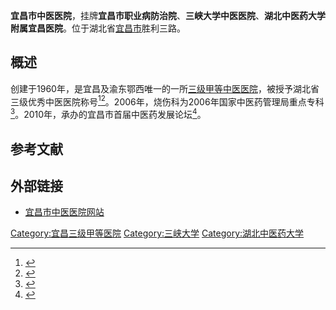 {{Infobox hospital
<!-- 指引：任何未知項目應留空待其他用戶協助編輯。 -->
<!-- 以下大多數項目均為選擇性，可選擇不作任何資料輸入，但當將此模板複製至另一條目時，請將所有項目全數轉移。 -->
<!-- 完整的模板項目，請見：http://zh.wikipedia.org/wiki/Template:Infobox_hospital -->
| name        = 宜昌市中医医院<!-- 在此填寫醫院名稱。 -->
| org/group   = 宜昌市职业病防治院<br>三峡大学中医医院<br>湖北中医药大学附属宜昌医院<!-- 在此填寫管理或營運此醫院的機構或團體名稱。 -->
| image       = <!-- 醫院的照片（建議為總大樓或正門，建議使用自由版權圖像）。 -->
| alt         = <!-- 此項目為選擇性。在此鍵入圖片的替代文字。 -->
| image_size  = <!-- 此項目為選擇性，用以限制圖片的大小（預設值為 225）。 --> 
| caption     = <!-- 此項目為選擇性.請在此加入對以上圖片的描述。 -->
| map_type    = <!-- 請按照“模板：位置圖”的格式使用（需為{{{1}}}參數定下數值）。若要使用此功能，必須提供相關的經、緯度。 -->
| relief      = <!-- 任何非留空的參數數值（如：填上了“是”、“1”等）均會使模板顯示地形圖圖像（若有提供）。 -->
| map_size    = <!-- 在此填寫位置圖的闊度像素（不要加上“px”作後綴）；默認值為225。-->
| map_alt     = <!-- 在此填寫位置圖的替代文字（見 維基百科:圖像的替代文字 頁面作詳細使用認知）。 -->
| map_caption = <!-- 此項目為選擇性。在此簡單地描述上面顯示的位置圖（如：“此位置圖顯示了國家及地區。”）。-->
| latitude    = <!-- 與位置圖（即上面的“map_type =”項目）一起使用。作為模板所顯示的緯度。 -->
| longitude   = <!-- 與位置圖（即上面的“map_type =”項目）一起使用。作為模板所顯示的經度。 -->
| Coordinates = {{coord|30.690741|111.305553}}<!-- 在此填寫醫院位置的座標。 -->
| logo        = <!-- 在此加入醫院的院徽。 -->
| logo_size   = <!-- 此項目為選擇性，用以限制院徽的大小。 -->
| location    = 伍家岗区<!-- 在此填寫醫院所在的小區域。 -->
| region      = 宜昌市<!-- 在此填寫醫院所在的大區域。 -->
| state       = 湖北省<!-- 在此填寫醫院所在的省/州分。 -->
| country     = CN<!-- 在此填寫醫院所在的國家。 -->
| address     = 胜利三路2号<!-- 在此填寫醫院總部大樓的地址。 -->
| healthcare  = <!-- UK:NHS. AU/CA: Medicare. ELSE freetext, e.g. Private -->
| funding     = 公立<!-- 在此填寫營運模式（非牟利、牟利、政府、公立等）。 -->
| type        = 综合<!-- 在此填寫醫院类型。 -->
| speciality  = <!-- 只當此醫院為專科醫院時使用。-->
| standards   = 三级甲等<!-- 在此填寫此醫院在國家統一標準衡量上的水平（若不適用則可留空）。 -->
| emergency   = <!-- 在此填寫醫院所屬的創傷醫療中心級別（有關資訊請見：https://en.wikipedia.org/wiki/Trauma_center） -->
| helipad     = <!-- 在此填寫醫院的直昇機坪代碼（可使用機場代碼）。只在有確實參考支持的情況下使用。 -->
| affiliation = [[三峡大学|三峡大学]]、[[湖北中医药大学|湖北中医药大学]]<!-- 在此填寫醫院所屬的大學或醫學院。 -->
| patron      = <!-- 鍵入任何支持醫院營運的重要贊助人，若沒有則輸入“無”。 -->
| network     = <!-- 在此鍵入醫院的網絡。 -->
| beds        = 552<!-- 在此填寫醫院目前所擁有的床位。 -->
| founded     = 1960年<!-- 在此填寫醫院的成立日期。 -->
| closed      = <!-- 此項目為選擇性。在此填入醫院停辦的日期。 -->
| demolished  = <!-- 此項目為選擇性。在此填入醫院被拆卸的日期。 -->
| website     = [http://www.gzbzxyy.com.cn gzbzxyy.com.cn]<!-- 在此填寫醫院的官方網址。 -->
| other_links = <!-- 鍵入其他相關網址作額外的外部參考鏈接。 -->
}}
'''宜昌市中医医院'''，挂牌'''宜昌市职业病防治院'''、'''三峡大学中医医院'''、'''湖北中医药大学附属宜昌医院'''。位于湖北省[[宜昌市|宜昌市]]胜利三路。

==概述 ==
创建于1960年，是宜昌及渝东鄂西唯一的一所[[三级甲等医院|三级甲等中医医院]]，被授予湖北省三级优秀中医医院称号<ref>{{Cite book|title=宜昌年鉴 1999|last=李德炳主编|first=|publisher=北京：中华书局|year=1999|isbn=7-101-02338-X|location=|pages=418}}</ref><ref>{{cite web|author1=宜昌市中医医院|title=宜昌市中医医院简介|url=http://www.yczyy.com.cn/a/about/|publisher=宜昌市中医医院简介|accessdate=2016-07-31|archive-date=2016-05-04|archive-url=https://web.archive.org/web/20160504175139/http://www.yczyy.com.cn/a/about/|dead-url=yes}}</ref>。2006年，烧伤科为2006年国家中医药管理局重点专科<ref>{{Cite book|title=宜昌年鉴 2010|last=马学军主编|first=|publisher=武汉：长江出版社|year=2010年10月|isbn=978-7-5492-0204-1|location=|pages=326}}</ref>。2010年，承办的宜昌市首届中医药发展论坛<ref>{{Cite book|title=宜昌年鉴 2011|last=马学军主编|first=|publisher=武汉：长江出版社|year=2011年9月|isbn=978-7-5492-0599-8|location=|pages=347}}</ref>。

==参考文献==
{{reflist}}
== 外部链接 ==
*[http://www.yczyy.com.cn/ 宜昌市中医医院网站]{{Wayback|url=http://www.yczyy.com.cn/ |date=20161003172903 }}

[[Category:宜昌三级甲等医院|Category:宜昌三级甲等医院]]
[[Category:三峡大学|Category:三峡大学]]
[[Category:湖北中医药大学|Category:湖北中医药大学]]